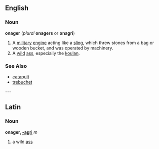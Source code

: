 ==English==
===Noun===
'''onager''' (''plural'' '''onagers''' or '''onagri''')
#A [[military]] [[engine]] acting like a [[sling]], which threw stones from a bag or wooden bucket, and was operated by machinery.
#A [[wild]] [[ass]], especially the [[koulan]].

===See Also===
*[[catapult]]
*[[trebuchet]]
---
==Latin==
===Noun===
'''onager, [[Wiktionary Appendix:Latin second declension|-agri]]''' ''m''

#a wild [[ass]]